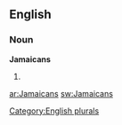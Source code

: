 ==English==

===Noun===
'''Jamaicans'''

# {{plural of|[[Jamaican]]}}

[[Category:English plurals]]

[[ar:Jamaicans]]
[[sw:Jamaicans]]